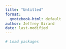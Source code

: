 ```yaml
---
title: "Untitled"
format:
  qnotebook-html: default
author: Jeffrey Girard
date: last-modified
---
```


```r
# Load packages
```
